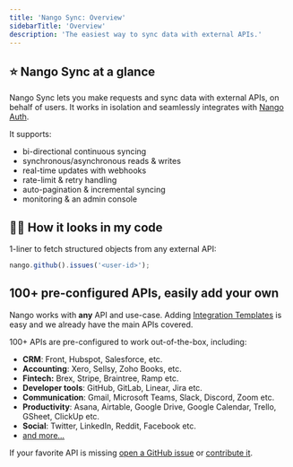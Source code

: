 ```yaml
---
title: 'Nango Sync: Overview'
sidebarTitle: 'Overview'
description: 'The easiest way to sync data with external APIs.'
---
```


## ⭐ Nango Sync at a glance

Nango Sync lets you make requests and sync data with external APIs, on behalf of users. It works in isolation and seamlessly integrates with [Nango Auth](/nango-auth).

It supports:

-   bi-directional continuous syncing
-   synchronous/asynchronous reads & writes
-   real-time updates with webhooks
-   rate-limit & retry handling
-   auto-pagination & incremental syncing
-   monitoring & an admin console

## 👩‍💻 How it looks in my code

1-liner to fetch structured objects from any external API:

```js
nango.github().issues('<user-id>');
```

## 100+ pre-configured APIs, easily add your own

Nango works with **any** API and use-case. Adding [Integration Templates](/core-concepts#templates) is easy and we already have the main APIs covered.

100+ APIs are pre-configured to work out-of-the-box, including:

-   **CRM**: Front, Hubspot, Salesforce, etc.
-   **Accounting**: Xero, Sellsy, Zoho Books, etc.
-   **Fintech:** Brex, Stripe, Braintree, Ramp etc.
-   **Developer tools**: GitHub, GitLab, Linear, Jira etc.
-   **Communication**: Gmail, Microsoft Teams, Slack, Discord, Zoom etc.
-   **Productivity**: Asana, Airtable, Google Drive, Google Calendar, Trello,
    GSheet, ClickUp etc.
-   **Social**: Twitter, LinkedIn, Reddit, Facebook etc.
-   [and more...](https://nango.dev/integrations)

If your favorite API is missing
[open a GitHub issue](https://github.com/NangoHQ/nango/issues/new) or
[contribute it](/contribute).
